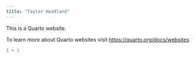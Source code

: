 ```yaml
---
title: "Taylor Headland"
---
```


This is a Quarto website.

To learn more about Quarto websites visit <https://quarto.org/docs/websites>.

```r
1 + 1
```
